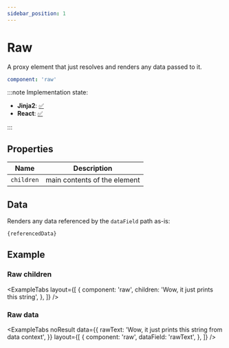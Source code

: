 ```yaml
---
sidebar_position: 1
---
```



# Raw

A proxy element that just resolves and renders any data passed to it.

```yaml
component: 'raw'
```

:::note Implementation state:

- **Jinja2**: [✅](https://github.com/oarepo/oarepo-ui/blob/master/src/oarepo_ui/templates/oarepo_ui/components/basic/raw.html.jinja2)
- **React**: [✅](https://github.com/oarepo/react-generative-ui/blob/master/src/components/basic/Raw.tsx)

:::

## Properties

<!-- TODO: describe any properties accepted by an element -->

| Name       | Description                  |
| ---------- | ---------------------------- |
| `children` | main contents of the element |

## Data

Renders any data referenced by the `dataField` path as-is:

```django
{referencedData}
```

## Example

### Raw children

<ExampleTabs
  layout={[
    {
      component: 'raw',
      children: 'Wow, it just prints this string',
    },
  ]}
/>

### Raw data

<ExampleTabs
  noResult
  data={{
    rawText: 'Wow, it just prints this string from data context',
  }}
  layout={[
    {
      component: 'raw',
      dataField: 'rawText',
    },
  ]}
/>
